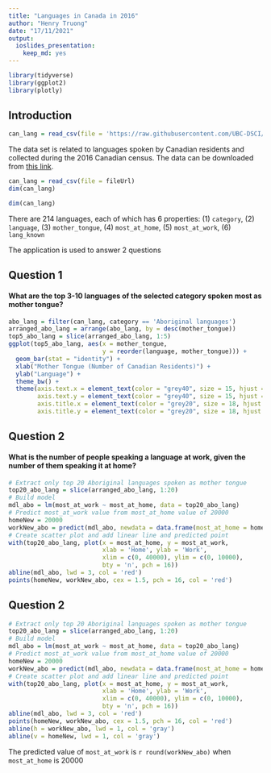 ---
title: "Languages in Canada in 2016"
author: "Henry Truong"
date: "17/11/2021"
output: 
  ioslides_presentation:
    keep_md: yes
---

```{r library, include = F}
library(tidyverse)
library(ggplot2)
library(plotly)
```


## Introduction

```{r, include = F}
can_lang = read_csv(file = 'https://raw.githubusercontent.com/UBC-DSCI/introduction-to-datascience/master/data/can_lang.csv')
```

The data set is related to languages spoken by Canadian residents and collected 
during the 2016 Canadian census. The data can be downloaded from [this link](https://raw.githubusercontent.com/UBC-DSCI/introduction-to-datascience/master/data/can_lang.csv).  

```{r, eval = F}
can_lang = read_csv(file = fileUrl)
dim(can_lang)
```

```{r, echo = F, comment = ""}
dim(can_lang)
```

There are 214 languages, each of which has 6 properties: (1) `category`, (2) `language`, (3) `mother_tongue`, (4) `most_at_home`, (5) `most_at_work`, (6) `lang_known`  

The application is used to answer 2 questions


## Question 1

#### What are the top 3-10 languages of the selected category spoken most as mother tongue?

```{r, echo = F, fig.align = 'center', fig.cap = 'Top 3 Aboriginal Languages spoken as Mother Tongue'}
abo_lang = filter(can_lang, category == 'Aboriginal languages')
arranged_abo_lang = arrange(abo_lang, by = desc(mother_tongue))
top5_abo_lang = slice(arranged_abo_lang, 1:5)
ggplot(top5_abo_lang, aes(x = mother_tongue, 
                          y = reorder(language, mother_tongue))) +
  geom_bar(stat = "identity") +
  xlab("Mother Tongue (Number of Canadian Residents)") +
  ylab("Language") + 
  theme_bw() + 
  theme(axis.text.x = element_text(color = "grey40", size = 15, hjust = .5, vjust = .5),
        axis.text.y = element_text(color = "grey40", size = 15, hjust = 1, vjust = .5),
        axis.title.x = element_text(color = "grey20", size = 18, hjust = .5, vjust = 0),
        axis.title.y = element_text(color = "grey20", size = 18, hjust = .5, vjust = 1))
```


## Question 2

#### What is the number of people speaking a language at work, given the number of them speaking it at home?  

```{r, eval = F}
# Extract only top 20 Aboriginal languages spoken as mother tongue
top20_abo_lang = slice(arranged_abo_lang, 1:20)
# Build model
mdl_abo = lm(most_at_work ~ most_at_home, data = top20_abo_lang)
# Predict most_at_work value from most_at_home value of 20000
homeNew = 20000
workNew_abo = predict(mdl_abo, newdata = data.frame(most_at_home = homeNew))
# Create scatter plot and add linear line and predicted point 
with(top20_abo_lang, plot(x = most_at_home, y = most_at_work,
                          xlab = 'Home', ylab = 'Work',
                          xlim = c(0, 40000), ylim = c(0, 10000),
                          bty = 'n', pch = 16))
abline(mdl_abo, lwd = 3, col = 'red')
points(homeNew, workNew_abo, cex = 1.5, pch = 16, col = 'red')
```

## Question 2

```{r, echo = F, fig.align = 'center'}
# Extract only top 20 Aboriginal languages spoken as mother tongue
top20_abo_lang = slice(arranged_abo_lang, 1:20)
# Build model
mdl_abo = lm(most_at_work ~ most_at_home, data = top20_abo_lang)
# Predict most_at_work value from most_at_home value of 20000
homeNew = 20000
workNew_abo = predict(mdl_abo, newdata = data.frame(most_at_home = homeNew))
# Create scatter plot and add linear line and predicted point 
with(top20_abo_lang, plot(x = most_at_home, y = most_at_work,
                          xlab = 'Home', ylab = 'Work',
                          xlim = c(0, 40000), ylim = c(0, 10000),
                          bty = 'n', pch = 16))
abline(mdl_abo, lwd = 3, col = 'red')
points(homeNew, workNew_abo, cex = 1.5, pch = 16, col = 'red')
abline(h = workNew_abo, lwd = 1, col = 'gray')
abline(v = homeNew, lwd = 1, col = 'gray')
```

The predicted value of `most_at_work` is `r round(workNew_abo)` when `most_at_home` is 20000


